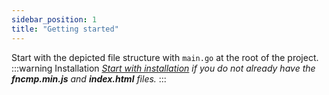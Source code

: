 ```yaml
---
sidebar_position: 1
title: "Getting started"
---
```




Start with the depicted file structure with <code>main.go</code> at the root of the project.
<br />
:::warning Installation
<i>[Start with installation](/docs/fncmp/installation) if you do not already have the 
<b>fncmp.min.js</b> and <b>index.html</b> files.</i>
:::
